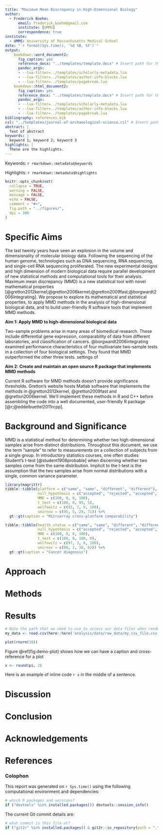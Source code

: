 ```yaml
---
title: "Maximum Mean Discrepancy in High-Dimensional Biology"
author:
  - Frederick Boehm:
      email: frederick.boehm@gmail.com
      institute: [UMMS]
      correspondence: true
institute:
  - UMMS: University of Massachusetts Medical School
date: "`r format(Sys.time(), '%d %B, %Y')`"
output: 
    bookdown::word_document2:
      fig_caption: yes
      reference_docx: "../templates/template.docx" # Insert path for the DOCX file
      pandoc_args:
      - --lua-filter=../templates/scholarly-metadata.lua
      - --lua-filter=../templates/author-info-blocks.lua
      - --lua-filter=../templates/pagebreak.lua
    bookdown::html_document2:
      fig_caption: yes
      reference_docx: "../templates/template.docx" # Insert path for the DOCX file
      pandoc_args:
      - --lua-filter=../templates/scholarly-metadata.lua
      - --lua-filter=../templates/author-info-blocks.lua
      - --lua-filter=../templates/pagebreak.lua
bibliography: references.bib
csl: "../templates/journal-of-archaeological-science.csl" # Insert path for the bib-style
abstract: |
  Text of abstract
keywords: |
  keyword 1; keyword 2; keyword 3
highlights: |
  These are the highlights. 
---
```


<!-- This is the format for text comments that will be ignored during renderings. Do not put R code in these comments because it will not be ignored. -->

<!-- With the following code you can access and display values from the yml header above. -->

Keywords: `r rmarkdown::metadata$keywords`

Highlights: `r rmarkdown::metadata$highlights`

<!-- The following code chunk defines some general settings how code chunks should behave. -->

```r
knitr::opts_chunk$set(
  collapse = TRUE,
  warning = FALSE,
  message = FALSE,
  echo = FALSE,
  comment = "#>",
  fig.path = "../figures/",
  dpi = 300
)
```

<!-- The actual document text starts here: -->

# Specific Aims

The last twenty years have seen an explosion in the volume and dimensionality of molecular biology data. Following the sequencing of the human genome, technologies such as 
DNA sequencing, RNA sequencing, and single-cell RNA sequencing proliferated. 
The new experimental designs and high dimension of modern biological data require parallel 
development of new statistical methods and computational tools for their analysis.
Maximum mean discrepancy (MMD) is a new statistical tool with novel mathematical properties [@gretton2012kernel;@gretton2006kernel;@gretton2009fast;@borgwardt2006integrating]. We propose to explore its mathematical and statistical properties, to apply MMD methods 
in the analysis of high-dimensional biological data, and to build user-friendly R software tools that implement MMD methods.




**Aim 1: Apply MMD to high-dimensional biological data**

Two-sample problems arise in many areas of biomedical research. These include differential gene expression, comparability of data 
from different laboratories, and classification of cancers. @borgwardt2006integrating examined performance characteristics of four multivariate two-sample tests in a collection of four biological settings. They found that MMD outperformed the other three tests. 
settings of  

**Aim 2: Create and maintain an open source R package that implements MMD methods**

Current R software for MMD methods doesn't provide significance thresholds. Gretton's 
website hosts Matlab software that implements the methods in @gretton2012kernel, @gretton2009fast 
and @gretton2006kernel. We'll implement these methods in
R and C++ before assembling the code into a well documented, user-friendly R package [@r;@eddelbuettel2011rcpp]. 






# Background and Significance


MMD is a statistical method for determining whether two high-dimensional samples arise from 
distinct distributions. Throughout this document, we use the term "sample" to refer to 
measurements on a collection of subjects from a single group. In introductory statistics 
courses, one often studies Student's t-test [@student1908probable] when discerning whether 
two samples come from the same distribution. Implicit to the t-test is the assumption that 
the two samples arise from normal distributions with a single, common variance parameter.

```r
library(magrittr)
tibble::tibble(platform = c("same", "same", "different", "different"), 
               null_hypothesis = c("accepted", "rejected", "accepted", "rejected"),
               MMD = c(100, 0, 0, 100), 
               t_test = c(100, 0, 95, 5), 
               wolfowitz = c(93, 7, 0, 100),
               smirnov = c(95, 5, 29, 71)) %>%
  gt::gt(caption = "Microarray cross-platform comparability")
```


```r
tibble::tibble(health_status = c("same", "same", "different", "different"), 
               null_hypothesis = c("accepted", "rejected", "accepted", "rejected"),
               MMD = c(100, 0, 0, 100), 
               t_test = c(100, 0, 100, 0), 
               wolfowitz = c(97, 3, 0, 100),
               smirnov = c(98, 2, 38, 62)) %>%
  gt::gt(caption = "Cancer diagnosis")
```






# Approach



# Methods

# Results

<!-- Here's some example analysis code: -->

```r
# Note the path that we need to use to access our data files when rendering this document
my_data <- read.csv(here::here('analysis/data/raw_data/my_csv_file.csv'))
```

```r
plot(rnorm(10))
```

Figure \@ref(fig:demo-plot) shows how we can have a caption and cross-reference for a plot

```r
x <- round(pi, 2)
```

Here is an example of inline code `r x` in the middle of a sentence. 

# Discussion

# Conclusion

# Acknowledgements

<!-- The following line inserts a page break  -->

\newpage

# References 

<!-- The following line ensures the references appear here for the MS Word or HTML output files, rather than right at the end of the document (this will not work for PDF files):  -->

<div id="refs"></div>

\newpage

### Colophon

This report was generated on `r Sys.time()` using the following computational environment and dependencies: 

```r
# which R packages and versions?
if ("devtools" %in% installed.packages()) devtools::session_info()
```

The current Git commit details are:

```r
# what commit is this file at? 
if ("git2r" %in% installed.packages() & git2r::in_repository(path = ".")) git2r::repository(here::here())  
```
